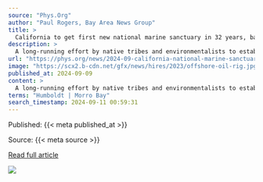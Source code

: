 ```yaml
---
source: "Phys.Org"
author: "Paul Rogers, Bay Area News Group"
title: >
  California to get first new national marine sanctuary in 32 years, banning offshore oil drilling along miles of coast
description: >
  A long-running effort by native tribes and environmentalists to establish the first new national marine sanctuary along California's coastline in 32 years—the aquatic version of a new national park—where offshore oil drilling would be prohibited forever, reac…
url: "https://phys.org/news/2024-09-california-national-marine-sanctuary-years.html"
image: "https://scx2.b-cdn.net/gfx/news/hires/2023/offshore-oil-rig.jpg"
published_at: 2024-09-09
content: >
  A long-running effort by native tribes and environmentalists to establish the first new national marine sanctuary along California's coastline in 32 yearsthe aquatic version of a new national parkwhe… [+6007 chars]
terms: "Humboldt | Morro Bay"
search_timestamp: 2024-09-11 00:59:31
---
```



Published: {{< meta published_at >}}


Source: {{< meta source >}}


[Read full article]({{< meta url >}}){target='_blank'}



![](`r rmarkdown::metadata$image[1]`)
